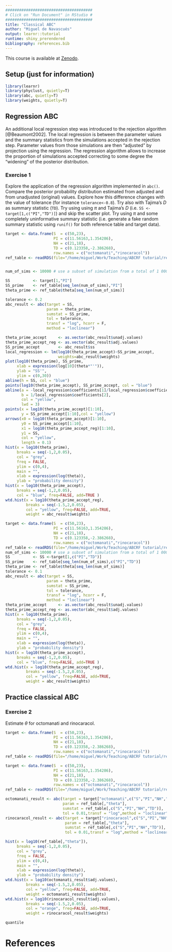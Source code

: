 ```yaml
---
######################################
# Click on "Run Document" in RStudio #
######################################
title: "Classical ABC"
author: "Miguel de Navascués"
output: learnr::tutorial
runtime: shiny_prerendered
bibliography: references.bib
---
```


This course is available at [Zenodo](http://doi.org/10.5281/zenodo.1435503).



## Setup (just for information)

```r
library(learnr)
library(phyclust, quietly=T)
library(abc, quietly=T) 
library(weights, quietly=T)
```

## Regression ABC

An additional local regression step was introduced to the rejection algorithm [@Beaumont2002]. The local regression is between the parameter values and the summary statistics from the simulations accepted in the rejection step. Parameter values from those simulations are then "adjusted" by projection using the regression. The regression algorithm allows to increase the proportion of simulations accepted correcting to some degree the "widening" of the posterior distribution.

### Exercise 1

Explore the application of the regression algorithm implemented in `abc()`. Compare the posterior probability distribution estimated from adjusted and from unadjusted (original) values. Explore how this difference changes with the value of tolerance (for instance `tolerance<-0.8`). Try also with Tajima's $D$ as summary statistic (`TD`). Try using using $\pi$ and Tajima's $D$ (i.e. `SS <-target[1,c("PI","TD")]`) and skip the scatter plot. Try using $\pi$ and some completely uninformative summary statistic (i.e. generate a fake random summary statistic using `runif()` for both reference table and target data).

```r
target <- data.frame(S  = c(50,23),
                     PI = c(11.56163,1.354286),
                     NH = c(21,18),
                     TD = c(0.123358,-2.386268),
                     row.names = c("octomanati","rinocaracol"))
ref_table <- readRDS(file="/home/miguel/Work/Teaching/ABCRF tutorial/ref_table_1.RDS")


num_of_sims <- 10000 # use a subset of simulation from a total of 1 000 000

SS          <- target[1,"PI"]
SS_prime    <- ref_table[seq_len(num_of_sims),"PI"]
theta_prime <- ref_table$theta[seq_len(num_of_sims)]

tolerance <- 0.2
abc_result <- abc(target = SS,
                  param = theta_prime,
                  sumstat = SS_prime,
                  tol = tolerance,
                  transf = "log", hcorr = F,
                  method = "loclinear")

theta_prime_accept     <- as.vector(abc_result$unadj.values)
theta_prime_accept_reg <- as.vector(abc_result$adj.values)
SS_prime_accept        <- abc_result$ss
local_regression <- lm(log10(theta_prime_accept)~SS_prime_accept,
                       weights=abc_result$weights)
plot(log10(theta_prime), SS_prime,
     xlab = expression(log[10](theta*"'")),
     ylab = "SS'",
     ylim = c(0,30))
abline(h = SS, col = "blue")
points(log10(theta_prime_accept), SS_prime_accept, col = "blue")
abline(a = -local_regression$coefficients[1]/local_regression$coefficients[2],
       b = 1/local_regression$coefficients[2],
       col = "yellow",
       lwd = 3)
points(x = log10(theta_prime_accept)[1:10],
       y = SS_prime_accept[1:10],col = "yellow")
arrows(x0 = log10(theta_prime_accept)[1:10],
       y0 = SS_prime_accept[1:10],
       x1 = log10(theta_prime_accept_reg)[1:10],
       y1 = SS,
       col = "yellow",
       length = 0.1)
hist(x = log10(theta_prime),
     breaks = seq(-1,2,0.05),
     col = "grey",
     freq = FALSE,
     ylim = c(0,4),
     main = "",
     xlab = expression(log(theta)),
     ylab = "probability density")
hist(x = log10(theta_prime_accept),
     breaks = seq(-1,2,0.05),
     col = "blue", freq=FALSE, add=TRUE )
wtd.hist(x = log10(theta_prime_accept_reg),
         breaks = seq(-1.5,2,0.05),
         col = "yellow", freq=FALSE, add=TRUE,
         weight = abc_result$weights)


```

```r
target <- data.frame(S  = c(50,23),
                     PI = c(11.56163,1.354286),
                     NH = c(21,18),
                     TD = c(0.123358,-2.386268),
                     row.names = c("octomanati","rinocaracol"))
ref_table <- readRDS(file="/home/miguel/Work/Teaching/ABCRF tutorial/ref_table_1.RDS")
num_of_sims <- 10000 # use a subset of simulation from a total of 1 000 000
SS          <- SS <-target[1,c("PI","TD")]
SS_prime    <- ref_table[seq_len(num_of_sims),c("PI","TD")]
theta_prime <- ref_table$theta[seq_len(num_of_sims)]
tolerance <- 0.1
abc_result <- abc(target = SS,
                  param = theta_prime,
                  sumstat = SS_prime,
                  tol = tolerance,
                  transf = "log", hcorr = F,
                  method = "loclinear")
theta_prime_accept     <- as.vector(abc_result$unadj.values)
theta_prime_accept_reg <- as.vector(abc_result$adj.values)
hist(x = log10(theta_prime),
     breaks = seq(-1,2,0.05),
     col = "grey",
     freq = FALSE,
     ylim = c(0,4),
     main = "",
     xlab = expression(log(theta)),
     ylab = "probability density")
hist(x = log10(theta_prime_accept),
     breaks = seq(-1,2,0.05),
     col = "blue", freq=FALSE, add=TRUE )
wtd.hist(x = log10(theta_prime_accept_reg),
         breaks = seq(-1.5,2,0.05),
         col = "yellow", freq=FALSE, add=TRUE,
         weight = abc_result$weights)
```


## Practice classical ABC

### Exercise 2

Estimate $\theta$ for octomanati and rinocaracol.

```r
target <- data.frame(S  = c(50,23),
                     PI = c(11.56163,1.354286),
                     NH = c(21,18),
                     TD = c(0.123358,-2.386268),
                     row.names = c("octomanati","rinocaracol"))
ref_table <- readRDS(file="/home/miguel/Work/Teaching/ABCRF tutorial/ref_table_1.RDS")

```


```r
target <- data.frame(S  = c(50,23),
                     PI = c(11.56163,1.354286),
                     NH = c(21,18),
                     TD = c(0.123358,-2.386268),
                     row.names = c("octomanati","rinocaracol"))
ref_table <- readRDS(file="/home/miguel/Work/Teaching/ABCRF tutorial/ref_table_1.RDS")

octomanati_result <- abc(target = target["octomanati",c("S","PI","NH","TD")],
                         param = ref_table[,"theta"],
                         sumstat = ref_table[,c("S","PI","NH","TD")],
                         tol = 0.01,transf = "log",method = "loclinear")
rinocaracol_result <- abc(target = target["rinocaracol",c("S","PI","NH","TD")],
                          param = ref_table[,"theta"],
                          sumstat = ref_table[,c("S","PI","NH","TD")],
                          tol = 0.01,transf = "log",method = "loclinear")

hist(x = log10(ref_table[,"theta"]),
     breaks = seq(-1,2,0.05),
     col = "grey",
     freq = FALSE,
     ylim = c(0,4),
     main = "",
     xlab = expression(log(theta)),
     ylab = "probability density")
wtd.hist(x = log10(octomanati_result$adj.values),
         breaks = seq(-1.5,2,0.05),
         col = "yellow", freq=FALSE, add=TRUE,
         weight = octomanati_result$weights)
wtd.hist(x = log10(rinocaracol_result$adj.values),
         breaks = seq(-1.5,2,0.05),
         col = "orange", freq=FALSE, add=TRUE,
         weight = rinocaracol_result$weights)

quantile

```

# References